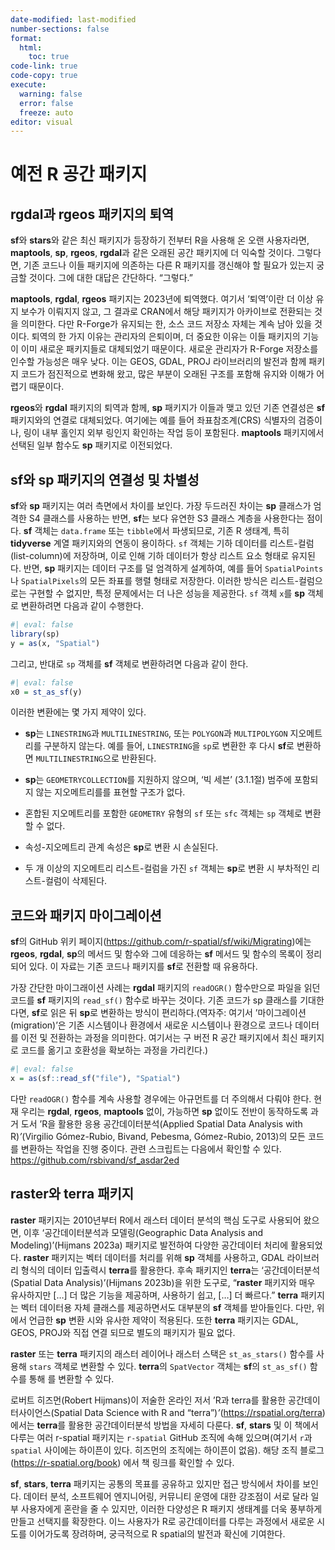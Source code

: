 ```yaml
---
date-modified: last-modified
number-sections: false
format: 
  html: 
    toc: true
code-link: true
code-copy: true
execute: 
  warning: false
  error: false
  freeze: auto
editor: visual
---
```


# 예전 R 공간 패키지 {#sec-package}

## rgdal과 rgeos 패키지의 퇴역

**sf**와 **stars**와 같은 최신 패키지가 등장하기 전부터 R을 사용해 온 오랜 사용자라면, **maptools**, **sp**, **rgeos**, **rgdal**과 같은 오래된 공간 패키지에 더 익숙할 것이다. 그렇다면, 기존 코드나 이들 패키지에 의존하는 다른 R 패키지를 갱신해야 할 필요가 있는지 궁금할 것이다. 그에 대한 대답은 간단하다. "그렇다."

**maptools**, **rgdal**, **rgeos** 패키지는 2023년에 퇴역했다. 여기서 '퇴역'이란 더 이상 유지 보수가 이뤄지지 않고, 그 결과로 CRAN에서 해당 패키지가 아카이브로 전환되는 것을 의미한다. 다만 R-Forge가 유지되는 한, 소스 코드 저장소 자체는 계속 남아 있을 것이다. 퇴역의 한 가지 이유는 관리자의 은퇴이며, 더 중요한 이유는 이들 패키지의 기능이 이미 새로운 패키지들로 대체되었기 때문이다. 새로운 관리자가 R-Forge 저장소를 인수할 가능성은 매우 낮다. 이는 GEOS, GDAL, PROJ 라이브러리의 발전과 함께 패키지 코드가 점진적으로 변화해 왔고, 많은 부분이 오래된 구조를 포함해 유지와 이해가 어렵기 때문이다.

**rgeos**와 **rgdal** 패키지의 퇴역과 함께, **sp** 패키지가 이들과 맺고 있던 기존 연결성은 **sf** 패키지와의 연결로 대체되었다. 여기에는 예를 들어 좌표참조계(CRS) 식별자의 검증이나, 링이 내부 홀인지 외부 링인지 확인하는 작업 등이 포함된다. **maptools** 패키지에서 선택된 일부 함수도 **sp** 패키지로 이전되었다.

## sf와 sp 패키지의 연결성 및 차별성

**sf**와 **sp** 패키지는 여러 측면에서 차이를 보인다. 가장 두드러진 차이는 **sp** 클래스가 엄격한 S4 클래스를 사용하는 반면, **sf**는 보다 유연한 S3 클래스 계층을 사용한다는 점이다. **sf** 객체는 `data.frame` 또는 `tibble`에서 파생되므로, 기존 R 생태계, 특히 **tidyverse** 계열 패키지와의 연동이 용이하다. `sf` 객체는 기하 데이터를 리스트-컬럼(list-column)에 저장하며, 이로 인해 기하 데이터가 항상 리스트 요소 형태로 유지된다. 반면, **sp** 패키지는 데이터 구조를 덜 엄격하게 설계하여, 예를 들어 `SpatialPoints`나 `SpatialPixels`의 모든 좌표를 행렬 형태로 저장한다. 이러한 방식은 리스트-컬럼으로는 구현할 수 없지만, 특정 문제에서는 더 나은 성능을 제공한다. `sf` 객체 `x`를 **sp** 객체로 변환하려면 다음과 같이 수행한다.

```r
#| eval: false
library(sp)
y = as(x, "Spatial")
```

그리고, 반대로 `sp` 객체를 **sf** 객체로 변환하려면 다음과 같이 한다.

```r
#| eval: false
x0 = st_as_sf(y)
```

이러한 변환에는 몇 가지 제약이 있다.

-   **sp**는 `LINESTRING`과 `MULTILINESTRING`, 또는 `POLYGON`과 `MULTIPOLYGON` 지오메트리를 구분하지 않는다. 예를 들어, `LINESTRING`을 `sp`로 변환한 후 다시 **sf**로 변환하면 `MULTILINESTRING`으로 반환된다.

-   **sp**는 `GEOMETRYCOLLECTION`를 지원하지 않으며, '빅 세븐' (3.1.1절) 범주에 포함되지 않는 지오메트리를를 표현할 구조가 없다.

-   혼합된 지오메트리를 포함한 `GEOMETRY` 유형의 `sf` 또는 `sfc` 객체는 `sp` 객체로 변환할 수 없다.

-   속성-지오메트리 관계 속성은 **sp**로 변환 시 손실된다.

-   두 개 이상의 지오메트리 리스트-컬럼을 가진 `sf` 객체는 **sp**로 변환 시 부차적인 리스트-컬럼이 삭제된다.

## 코드와 패키지 마이그레이션

**sf**의 GitHub 위키 페이지(<https://github.com/r-spatial/sf/wiki/Migrating>)에는 **rgeos**, **rgdal**, **sp**의 메서드 및 함수와 그에 데응하는 **sf** 메서드 및 함수의 목록이 정리되어 있다. 이 자료는 기존 코드나 패키지를 **sf**로 전환할 때 유용하다.

가장 간단한 마이그래이션 사례는 **rgdal** 패키지의 `readOGR()` 함수만으로 파일을 읽던 코드를 **sf** 패키지의 `read_sf()` 함수로 바꾸는 것이다. 기존 코드가 sp 클래스를 기대한다면, **sf**로 읽은 뒤 **sp**로 변환하는 방식이 편리하다.(역자주: 여기서 '마이그레이션(migration)'은 기존 시스템이나 환경에서 새로운 시스템이나 환경으로 코드나 데이터를 이전 및 전환하는 과정을 의미한다. 여기서는 구 버전 R 공간 패키지에서 최신 패키지로 코드를 옮기고 호환성을 확보하는 과정을 가리킨다.)

```r
#| eval: false
x = as(sf::read_sf("file"), "Spatial")
```

다만 `readOGR()` 함수를 계속 사용할 경우에는 아규먼트를 더 주의해서 다뤄야 한다. 현재 우리는 **rgdal**, **rgeos**, **maptools** 없이, 가능하면 **sp** 없이도 전반이 동작하도록 과거 도서 'R을 활용한 응용 공간데이터분석(Applied Spatial Data Analysis with R)*'*(Virgilio Gómez-Rubio, Bivand, Pebesma, Gómez-Rubio, 2013)의 모든 코드를 변환하는 작업을 진행 중이다. 관련 스크립트는 다음에서 확인할 수 있다. <https://github.com/rsbivand/sf_asdar2ed>

## raster와 terra 패키지

**raster** 패키지는 2010년부터 R에서 래스터 데이터 분석의 핵심 도구로 사용되어 왔으면, 이후 '공간데이터분석과 모델링(Geographic Data Analysis and Modeling)'(Hijmans 2023a) 패키지로 발전하여 다양한 공간데이터 처리에 활용되었다. **raster** 패키지는 벡터 데이터를 처리를 위해 **sp** 객체를 사용하고, GDAL 라이브러리 형식의 데이터 입출력시 **terra**를 활용한다. 후속 패키지인 **terra**는 '공간데이터분석(Spatial Data Analysis)'(Hijmans 2023b)을 위한 도구로, "**raster** 패키지와 매우 유사하지만 \[…\] 더 많은 기능을 제공하며, 사용하기 쉽고, \[…\] 더 빠르다." **terra** 패키지는 벡터 데이터용 자체 클래스를 제공하면서도 대부분의 **sf** 객체를 받아들인다. 다만, 위에서 언급한 **sp** 변환 시와 유사한 제약이 적용된다. 또한 **terra** 패키지는 GDAL, GEOS, PROJ와 직접 연결 되므로 별도의 패키지가 필요 없다.

**raster** 또는 **terra** 패키지의 래스터 레이어나 래스터 스택은 `st_as_stars()` 함수를 사용해 `stars` 객체로 변환할 수 있다. **terra**의 `SpatVector` 객체는 **sf**의 `st_as_sf()` 함수를 통해 를 변환할 수 있다.

로버트 히즈먼(Robert Hijmans)이 저술한 온라인 저서 'R과 terra를 활용한 공간데이터사이언스(Spatial Data Science with R and "terra")*'*(<https://rspatial.org/terra>)에서는 **terra**를 활용한 공간데이터분석 방법을 자세히 다룬다. **sf**, **stars** 및 이 책에서 다루는 여러 r-spatial 패키지는 `r-spatial` GitHub 조직에 속해 있으며(여기서 `r`과 `spatial` 사이에는 하이픈이 있다. 히즈먼의 조직에는 하이픈이 없음). 해당 조직 블로그(<https://r-spatial.org/book>) 에서 책 링크를 확인할 수 있다.

**sf**, **stars**, **terra** 패키지는 공통의 목표를 공유하고 있지만 접근 방식에서 차이를 보인다. 데이터 분석, 소프트웨어 엔지니어링, 커뮤니티 운영에 대한 강조점이 서로 달라 일부 사용자에게 혼란을 줄 수 있지만, 이러한 다양성은 R 패키지 생태계를 더욱 풍부하게 만들고 선택지를 확장한다. 이느 사용자가 R로 공간데이터를 다루는 과정에서 새로운 시도를 이어가도록 장려하며, 궁극적으로 R spatial의 발전과 확신에 기여한다.

